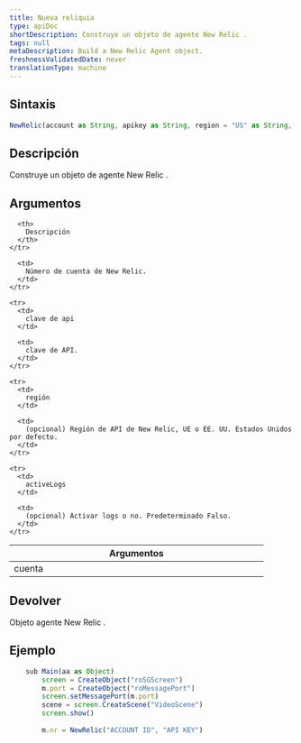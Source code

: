 ```yaml
---
title: Nueva reliquia
type: apiDoc
shortDescription: Construye un objeto de agente New Relic .
tags: null
metaDescription: Build a New Relic Agent object.
freshnessValidatedDate: never
translationType: machine
---
```


## Sintaxis

```js
NewRelic(account as String, apikey as String, region = "US" as String, activeLogs = false as Boolean) as Object
```

## Descripción

Construye un objeto de agente New Relic .

## Argumentos

<table>
  <thead>
    <tr>
      <th width="25%">
        Argumentos
      </th>

      <th>
        Descripción
      </th>
    </tr>
  </thead>

  <tbody>
    <tr>
      <td>
        cuenta
      </td>

      <td>
        Número de cuenta de New Relic.
      </td>
    </tr>

    <tr>
      <td>
        clave de api
      </td>

      <td>
        clave de API.
      </td>
    </tr>

    <tr>
      <td>
        región
      </td>

      <td>
        (opcional) Región de API de New Relic, UE o EE. UU. Estados Unidos por defecto.
      </td>
    </tr>

    <tr>
      <td>
        activeLogs
      </td>

      <td>
        (opcional) Activar logs o no. Predeterminado Falso.
      </td>
    </tr>
  </tbody>
</table>

## Devolver

Objeto agente New Relic .

## Ejemplo

```js
	sub Main(aa as Object)
		screen = CreateObject("roSGScreen")
		m.port = CreateObject("roMessagePort")
		screen.setMessagePort(m.port)
		scene = screen.CreateScene("VideoScene")
		screen.show()
	
		m.nr = NewRelic("ACCOUNT ID", "API KEY")
```